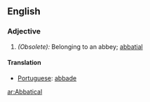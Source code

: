 ==English==
===Adjective===
#''(Obsolete):'' Belonging to an abbey; [[abbatial]]
====Translation====
* [[Portuguese]]: [[abbade]]

[[ar:Abbatical]]